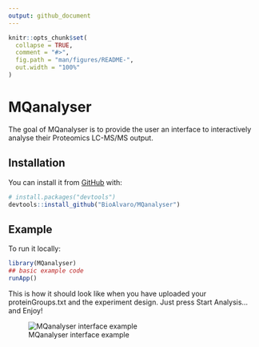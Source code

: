 ```yaml
---
output: github_document
---
```


<!-- README.md is generated from README.Rmd. Please edit that file -->

```r
knitr::opts_chunk$set(
  collapse = TRUE,
  comment = "#>",
  fig.path = "man/figures/README-",
  out.width = "100%"
)
```

# MQanalyser

<!-- badges: start -->
<!-- badges: end -->

The goal of MQanalyser is to provide the user an interface to interactively analyse their
Proteomics LC-MS/MS output. 

## Installation



You can install it from [GitHub](https://github.com/) with:

``` r
# install.packages("devtools")
devtools::install_github("BioAlvaro/MQanalyser")
```
## Example

To run it locally:

```r
library(MQanalyser)
## basic example code
runApp()
```

This is how it should look like when you have uploaded your proteinGroups.txt and
the experiment design. Just press Start Analysis...
and Enjoy!

![MQanalyser interface example](/home/alvaro/Documents/R/proteomics/MQanalyser/MQanalyser_picture.png)


